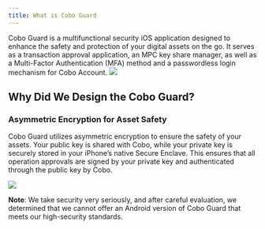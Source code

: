 ```yaml
---
title: What is Cobo Guard
---
```


Cobo Guard is a multifunctional security iOS application designed to enhance the safety and protection of your digital assets on the go. It serves as a transaction approval application, an MPC key share manager, as well as a Multi-Factor Authentication (MFA) method and a passwordless login mechanism for Cobo Account.
<img src="/images/cobo-guard/introduction-to-cobo-guard/what-is-cobo-guard/what-is-cobo-guard.jpeg" />

## Why Did We Design the Cobo Guard?
### Asymmetric Encryption for Asset Safety
Cobo Guard utilizes asymmetric encryption to ensure the safety of your assets. Your public key is shared with Cobo, while your private key is securely stored in your iPhone’s native Secure Enclave. This ensures that all operation approvals are signed by your private key and authenticated through the public key by Cobo.

<img src="/images/cobo-guard/introduction-to-cobo-guard/what-is-cobo-guard/why-did-we-design-the-cobo-guard.png" />

**Note**: We take security very seriously, and after careful evaluation, we determined that we cannot offer an Android version of Cobo Guard that meets our high-security standards.